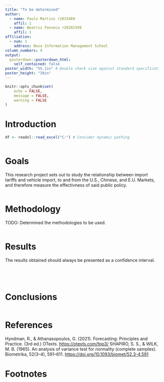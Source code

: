 ---
title: "To be determined"
author:
  - name: Paulo Martins r2015469
    affil: 1
  - name: Beatriz Fonseca r20201599
    affil: 1
affiliation:
  - num: 1
    address: Nova Information Management School
column_numbers: 4
output: 
  posterdown::posterdown_html:
    self_contained: false
poster_width: "55.1in" # Double check size against standard specifications.
poster_height: "39in"
---
```{r setup, include=FALSE}
knitr::opts_chunk$set(
	echo = FALSE,
	message = FALSE,
	warning = FALSE
)
```
# **Introduction**
```{r, include=FALSE}
df <- readxl::read_excel("C:") # Consider dynamic pathing
```
```{r echo=FALSE, out.width='100%', fig.align='center', fig.cap='Figure 1. Template 1'}
```
# **Goals**
This research project sets out to study the relationship between import tariffs and vehicle import, to and from the U.S., Chinese, and E.U. Markets, and therefore measure the effectivness of said public policy.

```{r echo=FALSE, out.width='100%', fig.align='center', fig.cap='Figure 2. Figure 2 template.'}
```
# **Methodology**
TODO: Determined the methodologies to be used.
```{r echo=FALSE, out.width='100%', fig.align='center', fig.cap='Figure 3. Figure 3 template.'}
```
# **Results**
The results obtained should always be presented as a confidence interval.
```{r echo=FALSE}
```
```{r echo=FALSE}
```
```{r echo=FALSE, fig.cap='Table 1. '}
```
```{r echo=FALSE, out.width='100%', fig.align='center', fig.cap='Figure 4. Figure 4 template'}
```
# **Conclusions**
```{r echo=FALSE, out.width='100%', fig.align='center', fig.cap='Figure 5. Figure 5 template'}
```
# **References**
Hyndman, R., & Athanasopoulos, G. (2021). Forecasting: Principles and Practice. (3rd ed.) OTexts. <https://otexts.com/fpp3/>
SHAPIRO, S. S., & WILK, M. B. (1965). An analysis of variance test for normality (complete samples). Biometrika, 52(3--4), 591--611. <https://doi.org/10.1093/biomet/52.3-4.591>

# **Footnotes**

